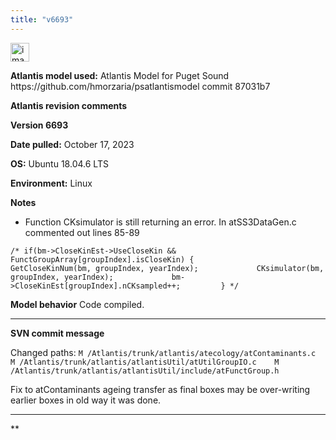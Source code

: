```yaml
---
title: "v6693"
---
```


<img width="30" alt="image" src="https://user-images.githubusercontent.com/11339490/272713181-58a7442b-f4df-4987-9afe-cb4702236a8f.jpg">

**Atlantis model used:** Atlantis Model for Puget Sound https://github.com/hmorzaria/psatlantismodel commit 87031b7

**Atlantis revision comments**

**Version 6693**

**Date pulled:** October 17, 2023

**OS:** Ubuntu 18.04.6 LTS

**Environment:** Linux

**Notes**

-   Function CKsimulator is still returning an error. In atSS3DataGen.c commented out lines 85-89

` /* if(bm->CloseKinEst->UseCloseKin && FunctGroupArray[groupIndex].isCloseKin) {
            GetCloseKinNum(bm, groupIndex, yearIndex);
            CKsimulator(bm, groupIndex, yearIndex);
            bm->CloseKinEst[groupIndex].nCKsampled++;
        } */`


**Model behavior**
Code compiled. 

--------------------------------------------------------------------------------

**SVN commit message** 

Changed paths:
`   M /Atlantis/trunk/atlantis/atecology/atContaminants.c
   M /Atlantis/trunk/atlantis/atlantisUtil/atUtilGroupIO.c
   M /Atlantis/trunk/atlantis/atlantisUtil/include/atFunctGroup.h `

Fix to atContaminants ageing transfer as final boxes may be over-writing earlier boxes in old way it was done.

--------------------------------------------------------------------------------
**